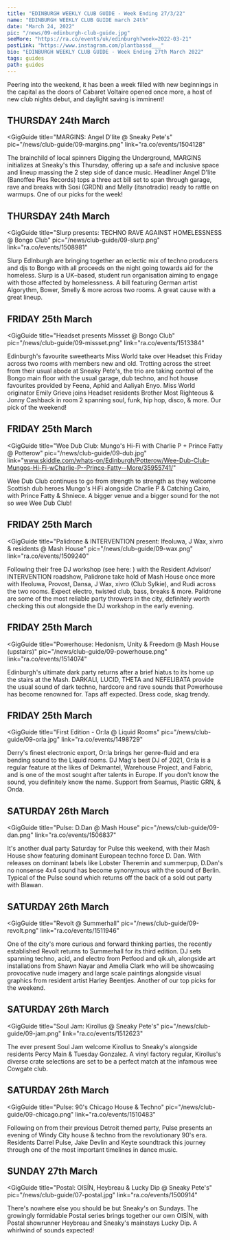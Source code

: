 ---
title: "EDINBURGH WEEKLY CLUB GUIDE - Week Ending 27/3/22"
name: "EDINBURGH WEEKLY CLUB GUIDE march 24th"
date: "March 24, 2022"
pic: "/news/09-edinburgh-club-guide.jpg"
seeMore: "https://ra.co/events/uk/edinburgh?week=2022-03-21"
postLink: "https://www.instagram.com/plantbassd___"
bio: "EDINBURGH WEEKLY CLUB GUIDE - Week Ending 27th March 2022"
tags: guides
path: guides
---

Peering into the weekend, it has been a week filled with new beginnings in the capital as the doors of Cabaret Voltaire opened once more, a host of new club nights debut, and daylight saving is imminent!

## THURSDAY 24th March

<GigGuide
  title="MARGINS: Angel D'lite @ Sneaky Pete's"
  pic="/news/club-guide/09-margins.png"
  link="ra.co/events/1504128"
>
  The brainchild of local spinners Digging the Underground, MARGINS initializes at Sneaky's this
  Thursday, offering up a safe and inclusive space and lineup massing the 2 step side of dance
  music. Headliner Angel D'lite (Banoffee Pies Records) tops a three act bill set to span through
  garage, rave and breaks with Sosi (GRDN) and Melly (itsnotradio) ready to rattle on warmups. One
  of our picks for the week!
</GigGuide>

## THURSDAY 24th March

<GigGuide
  title="Slurp presents: TECHNO RAVE AGAINST HOMELESSNESS @ Bongo Club"
  pic="/news/club-guide/09-slurp.png"
  link="ra.co/events/1508981"
>
  Slurp EdInburgh are bringing together an eclectic mix of techno producers and djs to Bongo with
  all proceeds on the night going towards aid for the homeless. Slurp is a UK–based, student run
  organisation aiming to engage with those affected by homelessness. A bill featuring German artist
  Algorythm, Bower, Smelly & more across two rooms. A great cause with a great lineup.
</GigGuide>

## FRIDAY 25th March

<GigGuide
  title="Headset presents Missset @ Bongo Club"
  pic="/news/club-guide/09-missset.png"
  link="ra.co/events/1513384"
>
  Edinburgh's favourite sweethearts Miss World take over Headset this Friday across two rooms with
  members new and old. Trotting across the street from their usual abode at Sneaky Pete's, the trio
  are taking control of the Bongo main floor with the usual garage, dub techno, and hot house
  favourites provided by Feena, Aphid and Aaliyah Enyo. Miss World originator Emily Grieve joins
  Headset residents Brother Most Righteous & Jonny Cashback in room 2 spanning soul, funk, hip hop,
  disco, & more. Our pick of the weekend!
</GigGuide>

## FRIDAY 25th March

<GigGuide
  title="Wee Dub Club: Mungo's Hi-Fi with Charlie P + Prince Fatty @ Potterow"
  pic="/news/club-guide/09-dub.jpg"
  link="www.skiddle.com/whats-on/Edinburgh/Potterow/Wee-Dub-Club-Mungos-Hi-Fi-wCharlie-P--Prince-Fatty--More/35955741/"
>
  Wee Dub Club continues to go from strength to strength as they welcome Scottish dub heroes Mungo's
  HiFi alongside Charlie P & Catching Cairo, with Prince Fatty & Shniece. A bigger venue and a
  bigger sound for the not so wee Wee Dub Club!
</GigGuide>

## FRIDAY 25th March

<GigGuide
  title="Palidrone & INTERVENTION present: Ifeoluwa, J Wax, xivro & residents @ Mash House"
  pic="/news/club-guide/09-wax.png"
  link="ra.co/events/1509240"
>
  Following their free DJ workshop (see here:
  <HoverLink url="ra.co/events/1466809" external internal />) with the Resident Advisor/ INTERVENTION
  roadshow, Palidrone take hold of Mash House once more with Ifeoluwa, Provost, Dansa, J Wax, xivro (Club
  Sylkie), and Rudi across the two rooms. Expect electro, twisted club, bass, breaks & more. Palidrone
  are some of the most reliable party throwers in the city, definitely worth checking this out alongside
  the DJ workshop in the early evening.
</GigGuide>

## FRIDAY 25th March

<GigGuide
  title="Powerhouse: Hedonism, Unity & Freedom @ Mash House (upstairs)"
  pic="/news/club-guide/09-powerhouse.png"
  link="ra.co/events/1514074"
>
  Edinburgh's ultimate dark party returns after a brief hiatus to its home up the stairs at the
  Mash. DARKALI, LUCID, THETA and NEFELIBATA provide the usual sound of dark techno, hardcore and
  rave sounds that Powerhouse has become renowned for. Taps aff expected. Dress code, skag trendy.
</GigGuide>

## FRIDAY 25th March

<GigGuide
  title="First Edition - Or:la @ Liquid Rooms"
  pic="/news/club-guide/09-orla.jpg"
  link="ra.co/events/1498729"
>
  Derry's finest electronic export, Or:la brings her genre-fluid and era bending sound to the Liquid
  rooms. DJ Mag's best DJ of 2021, Or:la is a regular feature at the likes of Dekmantel, Warehouse
  Project, and Fabric, and is one of the most sought after talents in Europe. If you don't know the
  sound, you definitely know the name. Support from Seamus, Plastic GRN, & Onda.
</GigGuide>

## SATURDAY 26th March

<GigGuide
  title="Pulse: D.Dan @ Mash House"
  pic="/news/club-guide/09-dan.png"
  link="ra.co/events/1506837"
>
  It's another dual party Saturday for Pulse this weekend, with their Mash House show featuring
  dominant European techno force D. Dan. With releases on dominant labels like Lobster Theremin and
  summerpup, D.Dan's no nonsense 4x4 sound has become synonymous with the sound of Berlin. Typical
  of the Pulse sound which returns off the back of a sold out party with Blawan.
</GigGuide>

## SATURDAY 26th March

<GigGuide
  title="Revolt @ Summerhall"
  pic="/news/club-guide/09-revolt.png"
  link="ra.co/events/1511946"
>
  One of the city's more curious and forward thinking parties, the recently established Revolt
  returns to Summerhall for its third edition. DJ sets spanning techno, acid, and electro from
  Petfood and qik.uh, alongside art installations from Shawn Nayar and Amelia Clark who will be
  showcasing provocative nude imagery and large scale paintings alongside visual graphics from
  resident artist Harley Beentjes. Another of our top picks for the weekend.
</GigGuide>

## SATURDAY 26th March

<GigGuide
  title="Soul Jam: Kirollus @ Sneaky Pete's"
  pic="/news/club-guide/09-jam.png"
  link="ra.co/events/1512623"
>
  The ever present Soul Jam welcome Kirollus to Sneaky's alongside residents Percy Main & Tuesday
  Gonzalez. A vinyl factory regular, Kirollus's diverse crate selections are set to be a perfect
  match at the infamous wee Cowgate club.
</GigGuide>

## SATURDAY 26th March

<GigGuide
  title="Pulse: 90's Chicago House & Techno"
  pic="/news/club-guide/09-chicago.png"
  link="ra.co/events/1510483"
>
  Following on from their previous Detroit themed party, Pulse presents an evening of Windy City
  house & techno from the revolutionary 90's era. Residents Darrel Pulse, Jake Devlin and Keyte
  soundtrack this journey through one of the most important timelines in dance music.
</GigGuide>

## SUNDAY 27th March

<GigGuide
  title="Postal: OISÍN, Heybreau & Lucky Dip @ Sneaky Pete's"
  pic="/news/club-guide/07-postal.jpg"
  link="ra.co/events/1500914"
>
  There's nowhere else you should be but Sneaky's on Sundays. The growingly formidable Postal series
  brings together our own OISÍN, with Postal showrunner Heybreau and Sneaky's mainstays Lucky Dip. A
  whirlwind of sounds expected!
</GigGuide>
